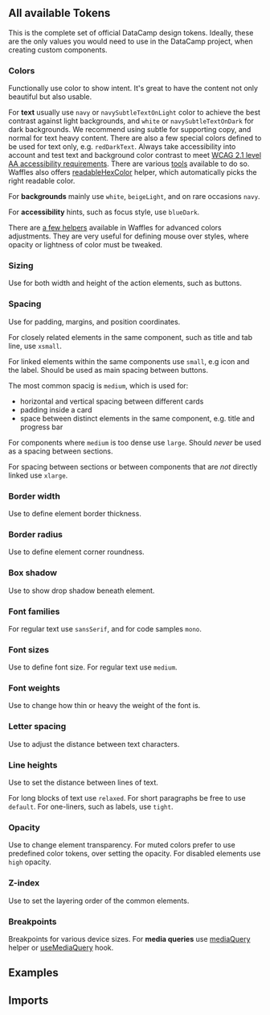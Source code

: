 


<Layout title="Design Tokens" description="Design tokens are the smallest design system atoms. They are named entities that store visual design attributes, and are crucial to keeping designs consistent. They are used in place of hardcoded values, such as HEX color codes for color or pixel values for spacing.">

## All available Tokens

This is the complete set of official DataCamp design tokens. Ideally, these are the only values you would need to use in the DataCamp project, when creating custom components.

### Colors

Functionally use color to show intent. It's great to have the content not only beautiful but also usable.

For **text** usually use `navy` or `navySubtleTextOnLight` color to achieve the best contrast against light backgrounds, and `white` or `navySubtleTextOnDark` for dark backgrounds. We recommend using subtle for supporting copy, and normal for text heavy content. There are also a few special colors defined to be used for text only, e.g. `redDarkText`. Always take accessibility into account and test text and background color contrast to meet [WCAG 2.1 level AA accessibility requirements](https://www.w3.org/TR/WCAG21/#contrast-minimum). There are various [tools](https://contrast-grid.eightshapes.com/) available to do so. Waffles also offers [readableHexColor](/components/helpers/#readablehexcolor) helper, which automatically picks the right readable color.

For **backgrounds** mainly use `white`, `beigeLight`, and on rare occasions `navy`.

For **accessibility** hints, such as focus style, use `blueDark`.

There are [a few helpers](/components/helpers) available in Waffles for advanced colors adjustments. They are very useful for defining mouse over styles, where opacity or lightness of color must be tweaked.

<DesignTokensTable tokensGroup="colors" />

### Sizing

Use for both width and height of the action elements, such as buttons.

<DesignTokensTable tokensGroup="sizing" />

### Spacing

Use for padding, margins, and position coordinates.

For closely related elements in the same component, such as title and tab line, use `xsmall`.

For linked elements within the same components use `small`, e.g icon and the label. Should be used as main spacing between buttons.

The most common spacig is `medium`, which is used for:

- horizontal and vertical spacing between different cards
- padding inside a card
- space between distinct elements in the same component, e.g. title and progress bar

For components where `medium` is too dense use `large`. Should _never_ be used as a spacing between sections.

For spacing between sections or between components that are _not_ directly linked use `xlarge`.

<DesignTokensTable tokensGroup="spacing" />

### Border width

Use to define element border thickness.

<DesignTokensTable tokensGroup="borderWidth" />

### Border radius

Use to define element corner roundness.

<DesignTokensTable tokensGroup="borderRadius" />

### Box shadow

Use to show drop shadow beneath element.

<DesignTokensTable tokensGroup="boxShadow" />

### Font families

For regular text use `sansSerif`, and for code samples `mono`.

<DesignTokensTable tokensGroup="fontFamilies" />

### Font sizes

Use to define font size. For regular text use `medium`.

<DesignTokensTable tokensGroup="fontSizes" />

### Font weights

Use to change how thin or heavy the weight of the font is.

<DesignTokensTable tokensGroup="fontWeights" />

### Letter spacing

Use to adjust the distance between text characters.

<DesignTokensTable tokensGroup="letterSpacing" />

### Line heights

Use to set the distance between lines of text.

For long blocks of text use `relaxed`. For short paragraphs be free to use `default`. For one-liners, such as labels, use `tight`.

<DesignTokensTable tokensGroup="lineHeights" />

### Opacity

Use to change element transparency. For muted colors prefer to use predefined color tokens, over setting the opacity. For disabled elements use `high` opacity.

<DesignTokensTable tokensGroup="opacity" />

### Z-index

Use to set the layering order of the common elements.

<DesignTokensTable tokensGroup="zIndex" />

### Breakpoints

Breakpoints for various device sizes. For **media queries** use [mediaQuery](/components/helpers/#mediaquery) helper or [useMediaQuery](/components/hooks/#usemediaquery) hook.

<DesignTokensTable tokensGroup="breakpoints" />

## Examples

<Example title="Custom Button" path="design-tokens/custom-button">
  <CustomButton />
</Example>

<Example title="Custom Card" path="design-tokens/custom-card">
  <CustomCard />
</Example>

## Imports

<Imports module={TokensExports} path="@datacamp/waffles/tokens" />

</Layout>
